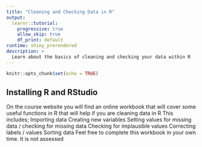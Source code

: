 ```yaml
---
title: "Cleaning and Checking Data in R"
output: 
  learnr::tutorial:
    progressive: true
    allow_skip: true
    df_print: default
runtime: shiny_prerendered
description: >
  Learn about the basics of cleaning and checking your data within R
---
```


```r
knitr::opts_chunk$set(echo = TRUE)
```

## Installing R and RStudio

On the course website you will find an online workbook that will cover some useful functions in R that will help if you are cleaning data in R
This includes;
Importing data
Creating new variables
Setting values for missing data / checking for missing data
Checking for implausible values
Correcting labels / values
Sorting data
Feel free to complete this workbook in your own time. It is not assessed
